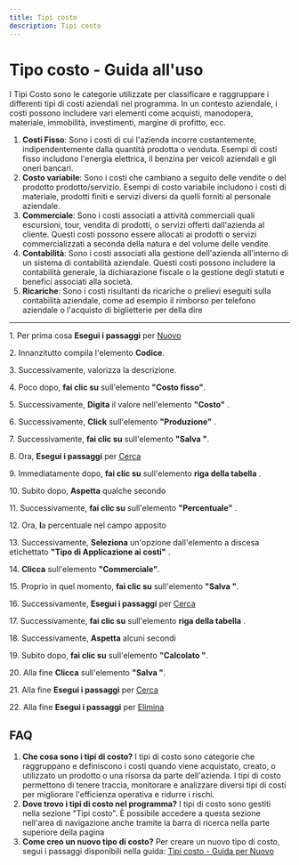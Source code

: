 ```yaml
---
title: Tipi costo
description: Tipi costo
---
```


# Tipo costo - Guida all'uso

I Tipi Costo sono le categorie utilizzate per classificare e raggruppare i differenti tipi di costi aziendali nel programma. In un contesto aziendale, i costi possono includere vari elementi come acquisti, manodopera, materiale, immobilità, investimenti, margine di profitto, ecc.

1. **Costi Fisso**: Sono i costi di cui l'azienda incorre costantemente, indipendentemente dalla quantità prodotta o venduta. Esempi di costi fisso includono l'energia elettrica, il benzina per veicoli aziendali e gli oneri bancari.
2. **Costo variabile**: Sono i costi che cambiano a seguito delle vendite o del prodotto prodotto/servizio. Esempi di costo variabile includono i costi di materiale, prodotti finiti e servizi diversi da quelli forniti al personale aziendale.
3. **Commerciale**: Sono i costi associati a attività commerciali quali escursioni, tour, vendita di prodotti, o servizi offerti dall'azienda al cliente. Questi costi possono essere allocati ai prodotti o servizi commercializzati a seconda della natura e del volume delle vendite.
4. **Contabilità**: Sono i costi associati alla gestione dell'azienda all'interno di un sistema di contabilità aziendale. Questi costi possono includere la contabilità generale, la dichiarazione fiscale o la gestione degli statuti e benefici associati alla società.
5. **Ricariche**: Sono i costi risultanti da ricariche o prelievi eseguiti sulla contabilità aziendale, come ad esempio il rimborso per telefono aziendale o l'acquisto di biglietterie per della dire



***

1\. Per prima cosa **Esegui i passaggi** per [Nuovo](/docs/Z_Operazioni%20base/Nuovo)

2\. Innanzitutto compila l'elemento **Codice**.

3\. Successivamente, valorizza la descrizione.

4\. Poco dopo, **fai clic su** sull'elemento **"Costo fisso"**.

5\. Successivamente, **Digita** il valore nell'elemento **"Costo"** .

6\. Successivamente, **Click** sull'elemento **"Produzione"** .

7\. Successivamente, **fai clic su** sull'elemento **"Salva "**.

8\. Ora, **Esegui i passaggi** per [Cerca](/docs/Z_Operazioni%20base/Cerca)

9\. Immediatamente dopo, **fai clic su** sull'elemento **riga della tabella** .

10\. Subito dopo, **Aspetta** qualche secondo

11\. Successivamente, **fai clic su** sull'elemento **"Percentuale"** .

12\. Ora, **l**a percentuale nel campo apposito

13\. Successivamente, **Seleziona** un'opzione dall'elemento a discesa etichettato **"Tipo di Applicazione ai costi"** .

14\. **Clicca** sull'elemento **"Commerciale"**.

15\. Proprio in quel momento, **fai clic su** sull'elemento **"Salva "**.

16\. Successivamente, **Esegui i passaggi** per [Cerca](/docs/Z_Operazioni%20base/Cerca)

17\. Successivamente, **fai clic su** sull'elemento **riga della tabella** .

18\. Successivamente, **Aspetta** alcuni secondi

19\. Subito dopo, **fai clic su** sull'elemento **"Calcolato "**.

20\. Alla fine **Clicca** sull'elemento **"Salva "**.

21\. Alla fine **Esegui i passaggi** per [Cerca](/docs/Z_Operazioni%20base/Cerca)

22\. Alla fine **Esegui i passaggi** per [Elimina](/docs/Z_Operazioni%20base/Elimina)

## FAQ

1. **Che cosa sono i tipi di costo?**
   I tipi di costo sono categorie che raggruppano e definiscono i costi quando viene acquistato, creato, o utilizzato un prodotto o una risorsa da parte dell'azienda. I tipi di costo permettono di tenere traccia, monitorare e analizzare diversi tipi di costi per migliorare l'efficienza operativa e ridurre i rischi.
2. **Dove trovo i tipi di costo nel programma?**
   I tipi di costo sono gestiti nella sezione "Tipi costo". È possibile accedere a questa sezione nell'area di navigazione anche tramite la barra di ricerca nella parte superiore della pagina
3. **Come creo un nuovo tipo di costo?**
   Per creare un nuovo tipo di costo, segui i passaggi disponibili nella guida: [Tipi costo - Guida per Nuovo](/docs/Z_Operazioni%20base/Nuovo#tipi-costi)